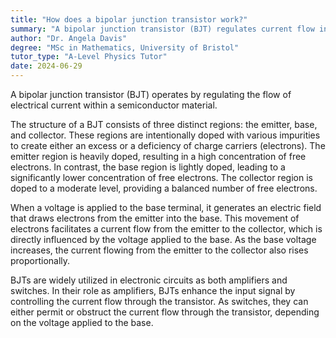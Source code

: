 ```yaml
---
title: "How does a bipolar junction transistor work?"
summary: "A bipolar junction transistor (BJT) regulates current flow in a semiconductor, functioning as a crucial component in electronic circuits for amplification and switching applications."
author: "Dr. Angela Davis"
degree: "MSc in Mathematics, University of Bristol"
tutor_type: "A-Level Physics Tutor"
date: 2024-06-29
---
```


A bipolar junction transistor (BJT) operates by regulating the flow of electrical current within a semiconductor material.

The structure of a BJT consists of three distinct regions: the emitter, base, and collector. These regions are intentionally doped with various impurities to create either an excess or a deficiency of charge carriers (electrons). The emitter region is heavily doped, resulting in a high concentration of free electrons. In contrast, the base region is lightly doped, leading to a significantly lower concentration of free electrons. The collector region is doped to a moderate level, providing a balanced number of free electrons.

When a voltage is applied to the base terminal, it generates an electric field that draws electrons from the emitter into the base. This movement of electrons facilitates a current flow from the emitter to the collector, which is directly influenced by the voltage applied to the base. As the base voltage increases, the current flowing from the emitter to the collector also rises proportionally.

BJTs are widely utilized in electronic circuits as both amplifiers and switches. In their role as amplifiers, BJTs enhance the input signal by controlling the current flow through the transistor. As switches, they can either permit or obstruct the current flow through the transistor, depending on the voltage applied to the base.
    